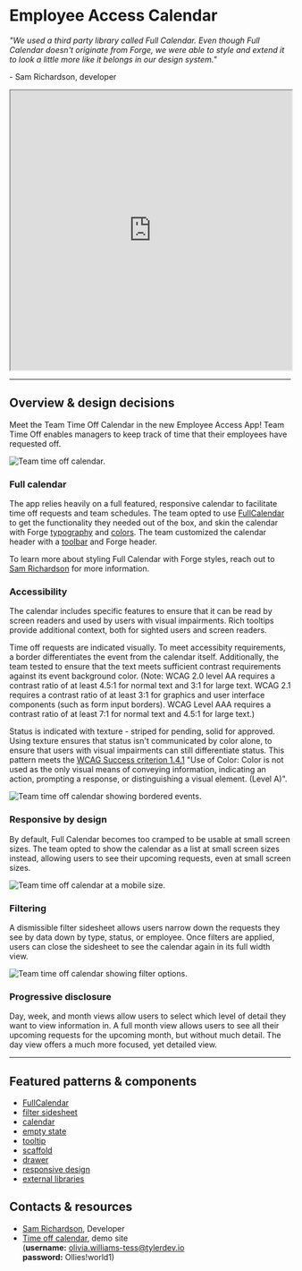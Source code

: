 # Employee Access Calendar

_"We used a third party library called Full Calendar. Even though Full Calendar doesn't originate from Forge, we were able to style and extend it to look a little more like it belongs in our design system."_

\- Sam Richardson, developer

<iframe width="100%" height="500" src="https://web.microsoftstream.com/embed/video/a2f40289-db72-4ae4-902e-adae97e9f056?autoplay=false&showinfo=true" allowFullScreen style={{border: 'none'}}></iframe>

---

## Overview & design decisions 

Meet the Team Time Off Calendar in the new Employee Access App! Team Time Off enables managers to keep track of time that their employees have requested off. 

<ImageBlock maxWidth="700px">

![Team time off calendar.](./images/calendar-overview.png)

</ImageBlock>

### Full calendar

The app relies heavily on a full featured, responsive calendar to facilitate time off requests and team schedules. The team opted to use
<a href="https://fullcalendar.io/" target="_blank" rel="noopener noreferrer">FullCalendar</a> to get the functionality they needed out of the box, and skin the calendar
with Forge [typography](/core-components/typography/guidance) and [colors](/core-components/color/guidance). The team customized the calendar header with a
[toolbar](/components/toolbar) and Forge header. 

To learn more about styling Full Calendar with Forge styles, reach out to <a href="mailto:sam.richardson@tylertech.com">Sam Richardson</a> for more information. 

### Accessibility 

The calendar includes specific features to ensure that it can be read by screen readers and used by users with visual impairments. Rich tooltips provide additional
context, both for sighted users and screen readers. 

Time off requests are indicated visually. To meet accessibity requirements, a border differentiates the event from the calendar itself. Additionally, the team tested
to ensure that the text meets sufficient contrast requirements against its event background color. (Note: WCAG 2.0 level AA requires a contrast ratio of at least 4.5:1
for normal text and 3:1 for large text. WCAG 2.1 requires a contrast ratio of at least 3:1 for graphics and user interface components (such as form input borders). WCAG
Level AAA requires a contrast ratio of at least 7:1 for normal text and 4.5:1 for large text.)

Status is indicated with texture - striped for pending, solid for approved. Using texture ensures that status isn't communicated by color alone, to ensure that users
with visual impairments can still differentiate status. This pattern meets the
<a href="https://www.w3.org/TR/UNDERSTANDING-WCAG20/visual-audio-contrast-without-color.html" target="_blank" rel="noopener noreferrer">WCAG Success criterion 1.4.1</a>
"Use of Color: Color is not used as the only visual means of conveying information, indicating an action, prompting a response, or distinguishing a visual element. (Level A)". 

<ImageBlock maxWidth="700px">

![Team time off calendar showing bordered events.](./images/calendar-a11y.png)

</ImageBlock>

### Responsive by design 

By default, Full Calendar becomes too cramped to be usable at small screen sizes. The team opted to show the calendar as a list at small screen sizes instead, allowing
users to see their upcoming requests, even at small screen sizes. 

<ImageBlock maxWidth="350px">

![Team time off calendar at a mobile size.](./images/calendar-responsive.png)

</ImageBlock>

### Filtering 

A dismissible filter sidesheet allows users narrow down the requests they see by data down by type, status, or employee. Once filters are applied, users can close the
sidesheet to see the calendar again in its full width view. 

<ImageBlock maxWidth="700px">

![Team time off calendar showing filter options.](images/calendar-filter.png)

</ImageBlock>

### Progressive disclosure

Day, week, and month views allow users to select which level of detail they want to view information in. A full month view allows users to see all their upcoming
requests for the upcoming month, but without much detail. The day view offers a much more focused, yet detailed view. 

---

<Columns columns="two" type="equal">

<div>

## Featured patterns & components

- <a href="https://fullcalendar.io/" target="_blank" rel="noopener noreferrer">FullCalendar</a>
- [filter sidesheet](/components/filter-sidesheet)
- [calendar](/patterns/calendar)
- [empty state](/components/page-state)
- [tooltip](/components/tooltip)
- [scaffold](/components/layouts/scaffold)
- [drawer](/components/drawer)
- [responsive design](/core-patterns/adaptive-design/#2-desktops--monitors)
- [external libraries](/patterns/external-libraries)

</div>

<div>

## Contacts & resources

- <a href="mailto:sam.richardson@tylertech.com">Sam Richardson</a>, Developer
- <a href="https://tespdemo.tcpci.com/tesp/employee-selfservice/team-time-off/calendar">Time off calendar</a>, demo site <br /> (<b>username:</b> olivia.williams-tess@tylerdev.io <br /><b>password:</b> Ollies!world1)
 
</div>

</Columns>
